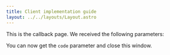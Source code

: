```yaml
---
title: Client implementation guide
layout: ../../layouts/Layout.astro
---
```



This is the callback page.
We received the following parameters:

<CallbackParameters client:only />

You can now get the `code` parameter and close this window.
